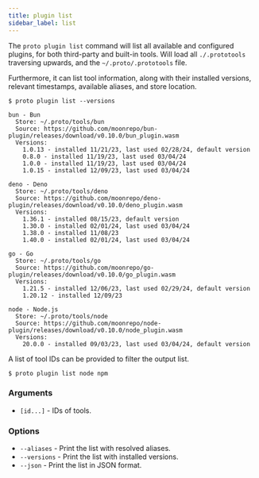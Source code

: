 ```yaml
---
title: plugin list
sidebar_label: list
---
```



<VersionLabel version="0.23.0" header />

The `proto plugin list` command will list all available and configured plugins, for both third-party
and built-in tools. Will load all `./.prototools` traversing upwards, and the `~/.proto/.prototools`
file.

Furthermore, it can list tool information, along with their installed versions, relevant timestamps,
available aliases, and store location.

```
$ proto plugin list --versions

bun - Bun
  Store: ~/.proto/tools/bun
  Source: https://github.com/moonrepo/bun-plugin/releases/download/v0.10.0/bun_plugin.wasm
  Versions:
    1.0.13 - installed 11/21/23, last used 02/28/24, default version
    0.8.0 - installed 11/19/23, last used 03/04/24
    1.0.0 - installed 11/19/23, last used 03/04/24
    1.0.15 - installed 12/09/23, last used 03/04/24

deno - Deno
  Store: ~/.proto/tools/deno
  Source: https://github.com/moonrepo/deno-plugin/releases/download/v0.10.0/deno_plugin.wasm
  Versions:
    1.36.1 - installed 08/15/23, default version
    1.30.0 - installed 02/01/24, last used 03/04/24
    1.38.0 - installed 11/08/23
    1.40.0 - installed 02/01/24, last used 03/04/24

go - Go
  Store: ~/.proto/tools/go
  Source: https://github.com/moonrepo/go-plugin/releases/download/v0.10.0/go_plugin.wasm
  Versions:
    1.21.5 - installed 12/06/23, last used 02/29/24, default version
    1.20.12 - installed 12/09/23

node - Node.js
  Store: ~/.proto/tools/node
  Source: https://github.com/moonrepo/node-plugin/releases/download/v0.10.0/node_plugin.wasm
  Versions:
    20.0.0 - installed 09/03/23, last used 03/04/24, default version
```

A list of tool IDs can be provided to filter the output list.

```shell
$ proto plugin list node npm
```

### Arguments

- `[id...]` - IDs of tools.

### Options

- `--aliases` - Print the list with resolved aliases.
- `--versions` - Print the list with installed versions.
- `--json` - Print the list in JSON format.
